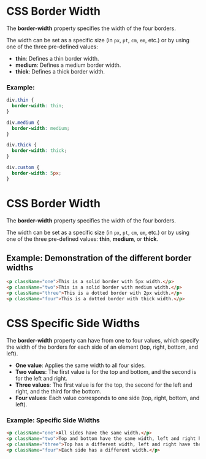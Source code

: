 # CSS Border Width

The **border-width** property specifies the width of the four borders.

The width can be set as a specific size (in `px`, `pt`, `cm`, `em`, etc.) or by using one of the three pre-defined values:

- **thin**: Defines a thin border width.
- **medium**: Defines a medium border width.
- **thick**: Defines a thick border width.

### Example:

```css
div.thin {
  border-width: thin;
}

div.medium {
  border-width: medium;
}

div.thick {
  border-width: thick;
}

div.custom {
  border-width: 5px;
}
```
# CSS Border Width

The **border-width** property specifies the width of the four borders.

The width can be set as a specific size (in `px`, `pt`, `cm`, `em`, etc.) or by using one of the three pre-defined values: **thin**, **medium**, or **thick**.

## Example: Demonstration of the different border widths

```html
<p className="one">This is a solid border with 5px width.</p>
<p className="two">This is a solid border with medium width.</p>
<p className="three">This is a dotted border with 2px width.</p>
<p className="four">This is a dotted border with thick width.</p>
```
# CSS Specific Side Widths

The **border-width** property can have from one to four values, which specify the width of the borders for each side of an element (top, right, bottom, and left).

- **One value**: Applies the same width to all four sides.
- **Two values**: The first value is for the top and bottom, and the second is for the left and right.
- **Three values**: The first value is for the top, the second for the left and right, and the third for the bottom.
- **Four values**: Each value corresponds to one side (top, right, bottom, and left).

### Example: Specific Side Widths

```html
<p className="one">All sides have the same width.</p>
<p className="two">Top and bottom have the same width, left and right have the same width.</p>
<p className="three">Top has a different width, left and right have the same width, bottom has a different width.</p>
<p className="four">Each side has a different width.</p>
```